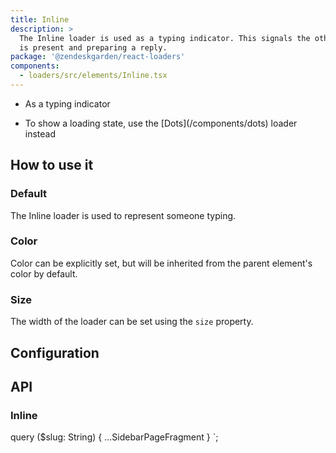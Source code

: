 ```yaml
---
title: Inline
description: >
  The Inline loader is used as a typing indicator. This signals the other party
  is present and preparing a reply.
package: '@zendeskgarden/react-loaders'
components:
  - loaders/src/elements/Inline.tsx
---
```


<Usage>
  <Use>
    <ul>
      <li>As a typing indicator</li>
    </ul>
  </Use>
  <Misuse>
    <ul>
      <li>
        <Markdown>
          To show a loading state, use the [Dots](/components/dots) loader instead
        </Markdown>
      </li>
    </ul>
  </Misuse>
</Usage>

## How to use it

### Default

The Inline loader is used to represent someone typing.


<CodeExample code={DefaultCode}>
  <Default />
</CodeExample>

### Color

Color can be explicitly set, but will be inherited from the parent element's
color by default.


<CodeExample code={ColorCode}>
  <Color />
</CodeExample>

### Size

The width of the loader can be set using the `size` property.


<CodeExample code={SizeCode}>
  <Size />
</CodeExample>

## Configuration

<Configuration reactPackage={props.data.mdx.package} components={props.data.mdx.components} />

## API

### Inline

<Component components={props.data.mdx.components} componentName="inline" />

<PropSheet components={props.data.mdx.components} componentName="inline" />


  query ($slug: String) {
    ...SidebarPageFragment
  }
`;
